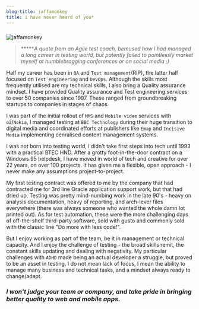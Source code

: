 ```yaml
---
blog-title: jaffamonkey
title: i have never heard of you*
---
```

###
![jaffamonkey](./images/original.png) 

> *****_A quote from an Agile test coach, bemused how I had managed a long career in testing world, but patently failed to pointlessly market myself at humblebragging conferences or on social media ;)_

Half my career has been in `QA` and `Test management`(RIP), the latter half focused on `Test engineering` and `DevOps`. Although the skills most frequently utilised are my technical skills, I also bring a Quality assurance mindset. I have provided Quality assurance and Test engineering services to over 50 companies since 1997. These ranged from groundbreaking startups to companies in stages of chaos. 

I was part of the initial rollout of `MMS` and `Mobile video` services with `o2`/`Nokia`, I managed testing at `BBC Technology` during their huge transition to digital media and coordinated efforts at publishers like `Emap` and `Incisive Media` implementing cenralised content management systems. 

I was not born into testing world, I didn't take first steps into tech until 1993 with a practical BTEC HND. After a grotty foot-in-the-door contract on a Windows 95 helpdesk, I have moved in world of tech and creative for over 22 years, on over 100 projects. It has given me a flexible, open approach - I never make any assumptions project-to-project.  

My first testing contract was offered to me by the company that had contracted me for 3rd line Oracle application support work, but that had dried up. Testing was pretty mind-numbing work in the late 90's - heavy on analysis documentation, heavy of reporting, and arch-lever files everywhere (there was always someone who wanted the whole damn lot printed out). As for test automation, these were the more challenging days of off-the-shelf third-party software, sold with gusto and commonly sold with the classic line "Do more with less code!". 

But I enjoy working as part of the team, be it in management or technical capacity. And I enjoy the challenge of testing - the broad skills remit, the constant skills updating and dealing with negativity. My particular challenges with `ADHD` made being an actual developer a struggle, but proved to be an asset in testing. I do not mean lack of focus, I mean the ability to manage many business and technical tasks, and a mindset always ready to change/adapt. 

### _I won't judge your team or company, and take pride in bringing better quality to web and mobile apps._

